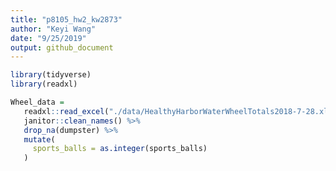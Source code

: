 ```yaml
---
title: "p8105_hw2_kw2873"
author: "Keyi Wang"
date: "9/25/2019"
output: github_document
---
```


```r
library(tidyverse)
library(readxl)

```

```r
Wheel_data = 
   readxl::read_excel("./data/HealthyHarborWaterWheelTotals2018-7-28.xlsx",sheet = 1) %>%
   janitor::clean_names() %>%
   drop_na(dumpster) %>%
   mutate(
     sports_balls = as.integer(sports_balls)
   )

```


```r
```



